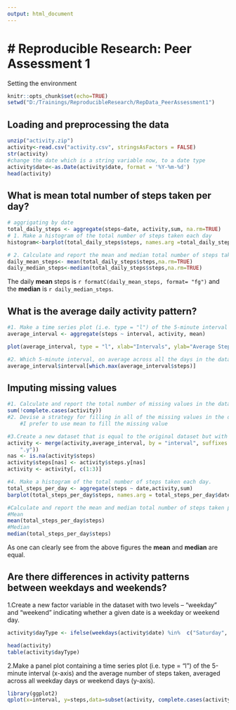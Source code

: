 ```yaml
---
output: html_document
---
```

# Reproducible Research: Peer Assessment 1
============================================================================================
Setting the environment
```r
knitr::opts_chunk$set(echo=TRUE)
setwd("D:/Trainings/ReproducibleResearch/RepData_PeerAssessment1")

```
## Loading and preprocessing the data

```r
unzip("activity.zip")
activity<-read.csv("activity.csv", stringsAsFactors = FALSE)
str(activity)
#change the date which is a string variable now, to a date type
activity$date<-as.Date(activity$date, format = '%Y-%m-%d')
head(activity)

```

## What is mean total number of steps taken per day?
```r
# aggrigating by date
total_daily_steps <- aggregate(steps~date, activity,sum, na.rm=TRUE)
# 1. Make a histogram of the total number of steps taken each day
histogram<-barplot(total_daily_steps$steps, names.arg =total_daily_steps$date, xlab = "Date",ylab="Total Daily Steps", main="Number of Steps per Day")

# 2. Calculate and report the mean and median total number of steps taken per day
daily_mean_steps<- mean(total_daily_steps$steps,na.rm=TRUE)
daily_median_steps<-median(total_daily_steps$steps,na.rm=TRUE)

```
The daily **mean** steps is `r formatC(daily_mean_steps, format= "fg")` and the **median** is `r daily_median_steps`.

## What is the average daily activity pattern?

```r
#1. Make a time series plot (i.e. type = "l") of the 5-minute interval (x-axis) and the average number of steps taken, averaged across all days (y-axis)
average_interval <- aggregate(steps ~ interval, activity, mean)

plot(average_interval, type = "l", xlab="Intervals", ylab="Average Steps per interval", main="Average steps per interval")

#2. Which 5-minute interval, on average across all the days in the dataset, contains the maximum number of steps?
average_interval$interval[which.max(average_interval$steps)]
```

## Imputing missing values

```r
#1. Calculate and report the total number of missing values in the dataset (i.e. the total number of rows with NAs)
sum(!complete.cases(activity))
#2. Devise a strategy for filling in all of the missing values in the dataset. The strategy does not need to be sophisticated. For example, you could use the mean/median for that day, or the mean for that 5-minute interval, etc.
    #I prefer to use mean to fill the missing value

#3.Create a new dataset that is equal to the original dataset but with the missing data filled in.
activity <- merge(activity,average_interval, by = "interval", suffixes = c("", 
    ".y"))
nas <- is.na(activity$steps)
activity$steps[nas] <- activity$steps.y[nas]
activity <- activity[, c(1:3)]

#4. Make a histogram of the total number of steps taken each day.
total_steps_per_day <- aggregate(steps ~ date,activity,sum)
barplot(total_steps_per_day$steps, names.arg = total_steps_per_day$date, xlab = "Date", ylab = "Total number of Steps",main="Total Steps per Day")

#Calculate and report the mean and median total number of steps taken per day. Do these values differ from the estimates from the first part of the assignment? What is the impact of imputing missing data on the estimates of the total daily number of steps?
#Mean
mean(total_steps_per_day$steps)
#Median
median(total_steps_per_day$steps)


```
As one can clearly see from the above figures the **mean** and **median** are equal.

## Are there differences in activity patterns between weekdays and weekends?
1.Create a new factor variable in the dataset with two levels – “weekday” and “weekend” indicating whether a given date is a weekday or weekend day.
```r
activity$dayType <- ifelse(weekdays(activity$date) %in%  c("Saturday", "Sunday"),'weekend','weekday')

head(activity)
table(activity$dayType)
```

2.Make a panel plot containing a time series plot (i.e. type = "l") of the 5-minute interval (x-axis) and the average number of steps taken, averaged across all weekday days or weekend days (y-axis). 
```r
library(ggplot2)
qplot(x=interval, y=steps,data=subset(activity, complete.cases(activity)),geom='smooth', stat='summary', fun.y=mean) + facet_grid(dayType~.) + facet_wrap(~dayType,nrow=2) + theme(strip.background = element_rect(fill="#ffe5cc")) + labs(title=' Average steps per days, analyzing weekdays and weekend patterns')

```

